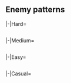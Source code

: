 {{Notice|The following enemy patterns and ship drops are autogenerated.<br>If in doubt, use tooltips to check sample sizes.}}
==Enemy patterns==
{{Section}}
<tabber>
|-|Hard=
{{Event/Map|
{{Event/MapNode|1|Hard|x=69|y=208}}
{{Event/MapNode|2|Hard|x=229|y=179}}
{{Event/MapNode|AB|Hard|x=189|y=181}}
{{Event/MapNode|A|Hard|x=134|y=172}}
{{Event/MapNode|B|Hard|x=134|y=250}}
{{Event/MapNode|C|Hard|x=201|y=288}}
{{Event/MapNode|D|Hard|x=203|y=136}}
{{Event/MapNode|E|Hard|x=273|y=98}}
{{Event/MapNode|F|Hard|x=290|y=250}}
{{Event/MapNode|G|Hard|x=336|y=98}}
{{Event/MapNode|H|Hard|x=349|y=194}}
{{Event/MapNode|I|Hard|x=376|y=253}}
{{Event/MapNode|J|Hard|x=401|y=169}}
{{Event/MapNode|K|Hard|x=401|y=302}}
{{Event/MapNode|L|Hard|x=486|y=261}}
{{Event/MapNode|M|Hard|x=565|y=298}}
{{Event/MapNode|N|Hard|x=587|y=225}}
{{Event/MapNode|O|Hard|x=464|y=114}}
{{Event/MapNode|P|Hard|x=474|y=180}}
{{Event/MapNode|Q|Hard|x=506|y=76}}
{{Event/MapNode|R|Hard|x=534|y=152}}
{{Event/MapNode|S|Hard|x=287|y=188}}
}}
<div class="scrollable" style="width:800px;max-height:400px;overflow:auto;">
{{Map/Nodes|diff=Hard|name=
|AB
|Raid
|{{TooltipSimple|Diamond|31% (6832/21955)}}
|Northern Little Sister/III
|Artillery Imp/III
|Artillery Imp/III
|Airfield Princess/VI
|Airfield Princess/VI
|Supply Depot Princess/III
|-
|AB
|Raid
|{{TooltipSimple|Diamond|30% (6538/21955)}}
|Northern Little Sister/III
|Artillery Imp/III
|Artillery Imp/III
|Airfield Princess/VII
|Airfield Princess/VI
|Supply Depot Princess/III
|-
|AB
|Raid
|{{TooltipSimple|Diamond|39% (8585/21955)}}
|Northern Little Sister/Damaged III
|Artillery Imp/III
|Artillery Imp/III
|Airfield Princess/VII
|Airfield Princess/VII
|Supply Depot Princess/Damaged III
}}
{{Map/Nodes|diff=Hard|name=深海北方潜水艦隊 前方展開A群
|A
|Normal
|{{TooltipSimple|Echelon|10% (1385/14045)}}
|Submarine Yo-Class/Elite
|Submarine Yo-Class
|Submarine Yo-Class
|-
|A
|Normal
|{{TooltipSimple|Echelon|25% (3526/14045)}}<br>{{TooltipSimple|Line Abreast|10% (1394/14045)}}
|Submarine Yo-Class/Elite
|Submarine Yo-Class/Elite
|Submarine Yo-Class/Elite
|-
|A
|Normal
|{{TooltipSimple|Echelon|30% (4231/14045)}}<br>{{TooltipSimple|Line Abreast|25% (3509/14045)}}
|Submarine Yo-Class/Flagship
|Submarine Yo-Class/Elite
|Submarine Yo-Class/Elite
}}
{{Map/Nodes|diff=Hard|name=深海北方艦隊 警戒部隊I群
|B
|Normal
|{{TooltipSimple|Line Ahead|40% (21001/52659)}}
|Heavy Cruiser Ri-Class/Flagship
|Light Carrier Nu-Class/Kai Flagship IV
|Light Cruiser Ho-Class/Flagship
|Destroyer I-Class/Late Model
|Destroyer I-Class/Late Model
|Destroyer I-Class/Late Model
|-
|B
|Normal
|{{TooltipSimple|Diamond|30% (15933/52659)}}
|Light Carrier Nu-Class/Kai Flagship IV
|Heavy Cruiser Ri-Class/Flagship
|Light Cruiser Ho-Class/Flagship
|Destroyer I-Class/Late Model
|Destroyer I-Class/Late Model
|Destroyer I-Class/Late Model
|-
|B
|Normal
|{{TooltipSimple|Vanguard|30% (15725/52659)}}
|Heavy Cruiser Ri-Class/Flagship
|Light Carrier Nu-Class/Kai Flagship IV
|Light Carrier Nu-Class/Kai Flagship IV
|Destroyer I-Class/Late Model
|Destroyer I-Class/Late Model
|Destroyer I-Class/Late Model
}}
{{Map/Nodes|diff=Hard|name=深海北方潜水艦隊 前方展開B群
|C
|Normal
|{{TooltipSimple|Echelon|25% (4483/18172)}}<br>{{TooltipSimple|Line Abreast|25% (4502/18172)}}
|Submarine Yo-Class/Flagship
|Submarine Ka-Class/Elite
|Submarine Ka-Class/Elite
|-
|C
|Normal
|{{TooltipSimple|Echelon|25% (4607/18172)}}<br>{{TooltipSimple|Line Abreast|25% (4580/18172)}}
|Submarine Yo-Class/Flagship
|Submarine Yo-Class/Elite
|Submarine Ka-Class/Elite
|Submarine Ka-Class/Elite
}}
{{Map/Nodes|diff=Hard|name=深海北方艦隊 警戒部隊II群
|D
|Normal
|{{TooltipSimple|Vanguard|29% (3792/12856)}}
|Heavy Cruiser Ri-Class/Flagship
|Light Cruiser Ho-Class/Flagship
|Light Carrier Nu-Class/Kai Flagship IV
|Destroyer I-Class/Late Model
|Destroyer I-Class/Late Model
|Destroyer I-Class/Late Model
|-
|D
|Normal
|{{TooltipSimple|Line Ahead|41% (5242/12856)}}
|Heavy Cruiser Ri-Class/Flagship
|Light Carrier Nu-Class/Kai Flagship IV
|Light Cruiser Ho-Class/Flagship
|Destroyer I-Class/Late Model
|Destroyer I-Class/Late Model
|Destroyer I-Class/Late Model
|-
|D
|Normal
|{{TooltipSimple|Diamond|30% (3822/12856)}}
|Light Carrier Nu-Class/Kai Flagship IV
|Heavy Cruiser Ri-Class/Flagship
|Light Cruiser Ho-Class/Flagship
|Destroyer I-Class/Late Model
|Destroyer I-Class/Late Model
|Destroyer I-Class/Late Model
}}
{{Map/Nodes|diff=Hard|name=深海北方基地 航空隊
|E
|Defense
|{{TooltipSimple|Diamond|30% (2961/9791)}}
|Northern Little Sister/III
|Artillery Imp/III
|Artillery Imp/III
|Airfield Princess/VI
|Airfield Princess/VI
|Supply Depot Princess/III
|-
|E
|Defense
|{{TooltipSimple|Diamond|50% (4853/9791)}}
|Northern Little Sister/III
|Artillery Imp/III
|Artillery Imp/III
|Airfield Princess/VII
|Airfield Princess/VI
|Supply Depot Princess/III
|-
|E
|Defense
|{{TooltipSimple|Diamond|20% (1977/9791)}}
|Northern Little Sister/Damaged III
|Artillery Imp/III
|Artillery Imp/III
|Airfield Princess/VII
|Airfield Princess/VII
|Supply Depot Princess/Damaged III
}}
{{Map/Nodes|diff=Hard|name=深海北方基地 航空隊
|G
|Defense
|{{TooltipSimple|Diamond|30% (965/3217)}}
|Northern Little Sister/III
|Artillery Imp/III
|Artillery Imp/III
|Airfield Princess/VI
|Airfield Princess/VI
|Supply Depot Princess/III
|-
|G
|Defense
|{{TooltipSimple|Diamond|49% (1579/3217)}}
|Northern Little Sister/III
|Artillery Imp/III
|Artillery Imp/III
|Airfield Princess/VII
|Airfield Princess/VI
|Supply Depot Princess/III
|-
|G
|Defense
|{{TooltipSimple|Diamond|21% (673/3217)}}
|Northern Little Sister/Damaged III
|Artillery Imp/III
|Artillery Imp/III
|Airfield Princess/VII
|Airfield Princess/VII
|Supply Depot Princess/Damaged III
}}
{{Map/Nodes|diff=Hard|name=深海北方基地 航空隊
|I
|Defense
|{{TooltipSimple|Diamond|24% (15010/62677)}}
|Northern Little Sister/III
|Artillery Imp/III
|Artillery Imp/III
|Airfield Princess/VI
|Airfield Princess/VI
|Supply Depot Princess/III
|-
|I
|Defense
|{{TooltipSimple|Diamond|40% (24922/62677)}}
|Northern Little Sister/III
|Artillery Imp/III
|Artillery Imp/III
|Airfield Princess/VII
|Airfield Princess/VI
|Supply Depot Princess/III
|-
|I
|Defense
|{{TooltipSimple|Diamond|36% (22745/62677)}}
|Northern Little Sister/Damaged III
|Artillery Imp/III
|Artillery Imp/III
|Airfield Princess/VII
|Airfield Princess/VII
|Supply Depot Princess/Damaged III
}}
{{Map/Nodes|diff=Hard|name=深海北方艦隊 機動部隊
|J
|Normal
|{{TooltipSimple|Diamond|31% (23861/77726)}}
|Standard Carrier Wo-Class/Kai Flagship IV
|Light Carrier Nu-Class/Kai Flagship III
|Heavy Cruiser Ri-Class/Flagship
|Light Cruiser Tsu-Class/Elite
|Destroyer Ro-Class/Late Model
|Destroyer Ro-Class/Late Model
|-
|J
|Normal
|{{TooltipSimple|Diamond|35% (27107/77726)}}
|Standard Carrier Wo-Class/Kai Flagship IV
|Light Carrier Nu-Class/Kai Flagship III
|Light Carrier Nu-Class/Kai Flagship III
|Light Cruiser Tsu-Class/Elite
|Destroyer Ro-Class/Late Model
|Destroyer Ro-Class/Late Model
|-
|J
|Normal
|{{TooltipSimple|Diamond|34% (26758/77726)}}
|Standard Carrier Wo-Class/Kai Flagship IV
|Standard Carrier Wo-Class/Kai Flagship IV
|Light Carrier Nu-Class/Kai Flagship III
|Light Cruiser Tsu-Class/Elite
|Destroyer Ro-Class/Late Model
|Destroyer Ro-Class/Late Model
}}
{{Map/Nodes|diff=Hard|name=深海北方艦隊 巡洋艦戦隊
|K
|Normal
|{{TooltipSimple|Line Ahead|20% (4644/23550)}}<br>{{TooltipSimple|Vanguard|15% (3577/23550)}}
|Heavy Cruiser Ri-Class/Flagship
|Heavy Cruiser Ri-Class/Flagship
|Light Cruiser He-Class/Flagship
|Destroyer I-Class/Late Model
|Destroyer I-Class
|Destroyer I-Class
|-
|K
|Normal
|{{TooltipSimple|Line Ahead|45% (10621/23550)}}<br>{{TooltipSimple|Vanguard|20% (4708/23550)}}
|Heavy Cruiser Ri-Class/Flagship
|Heavy Cruiser Ri-Class/Flagship
|Light Cruiser He-Class/Flagship
|Destroyer I-Class/Late Model Elite
|Destroyer I-Class/Late Model
|Destroyer I-Class/Late Model
}}
{{Map/Nodes|diff=Hard|name=深海北方艦隊 高速戦艦戦隊
|L
|Normal
|{{TooltipSimple|Line Ahead|23% (16114/69435)}}<br>{{TooltipSimple|Double Line|15% (10675/69435)}}
|Battleship Ta-Class/Flagship
|Battleship Ta-Class/Flagship
|Light Carrier Nu-Class/Kai Elite III
|Light Cruiser Tsu-Class/Elite
|Destroyer Ro-Class/Late Model
|Destroyer Ro-Class/Late Model
|-
|L
|Normal
|{{TooltipSimple|Line Ahead|46% (32099/69435)}}<br>{{TooltipSimple|Double Line|15% (10547/69435)}}
|Battleship Ta-Class/Flagship
|Battleship Ta-Class/Flagship
|Light Carrier Nu-Class/Kai Flagship IV
|Light Cruiser Tsu-Class/Elite
|Destroyer Ro-Class/Late Model
|Destroyer Ro-Class/Late Model
}}
{{Map/Nodes|diff=Hard|name=深海北方艦隊 遊撃部隊主力
|N
|Boss
|{{TooltipSimple|Cruising<br>Formation 4|60% (18699/31322)}}
|Heavy Cruiser Princess/VII
|Battleship Ta-Class/Flagship
|Light Carrier Nu-Class/Kai Flagship II
|Light Cruiser Tsu-Class/Elite
|Destroyer Ro-Class/Late Model
|Destroyer Ro-Class/Late Model
|Light Cruiser Ho-Class/Flagship
|Destroyer Ro-Class/Late Model
|Destroyer Ro-Class/Late Model
|Destroyer Ro-Class/Late Model
|Destroyer I-Class/Late Model
|Destroyer I-Class/Late Model
|-
|N
|Boss/Final
|{{TooltipSimple|Cruising<br>Formation 4|40% (12623/31322)}}
|Heavy Cruiser Princess/VIII
|Battleship Ta-Class/Flagship
|Light Carrier Nu-Class/Kai Flagship II
|Heavy Cruiser Ne-Class/Elite
|Heavy Cruiser Ne-Class/Elite
|Light Cruiser Tsu-Class/Elite
|Light Cruiser Ho-Class/Flagship
|Light Cruiser Tsu-Class/Elite
|Destroyer Na-Class/Late Model Elite
|Destroyer Na-Class/Late Model Elite
|Destroyer Ro-Class/Late Model
|Destroyer Ro-Class/Late Model
}}
{{Map/Nodes|diff=Hard|name=深海北方艦隊 拠点防衛部隊
|O
|Normal
|{{TooltipSimple|Line Ahead|70% (17459/24793)}}<br>{{TooltipSimple|Double Line|30% (7334/24793)}}
|Battleship Ru-Class/Flagship
|Battleship Ru-Class/Flagship
|Light Carrier Nu-Class/Kai Flagship IV
|Light Cruiser He-Class/Flagship
|Destroyer Ro-Class/Late Model
|Destroyer Ro-Class/Late Model
}}
{{Map/Nodes|diff=Hard|name=深海北方基地 航空隊
|P
|Defense
|{{TooltipSimple|Diamond|19% (13613/69924)}}
|Northern Little Sister/III
|Artillery Imp/III
|Artillery Imp/III
|Airfield Princess/VI
|Airfield Princess/VI
|Supply Depot Princess/III
|-
|P
|Defense
|{{TooltipSimple|Diamond|32% (22586/69924)}}
|Northern Little Sister/III
|Artillery Imp/III
|Artillery Imp/III
|Airfield Princess/VII
|Airfield Princess/VI
|Supply Depot Princess/III
|-
|P
|Defense
|{{TooltipSimple|Diamond|48% (33725/69924)}}
|Northern Little Sister/Damaged III
|Artillery Imp/III
|Artillery Imp/III
|Airfield Princess/VII
|Airfield Princess/VII
|Supply Depot Princess/Damaged III
}}
{{Map/Nodes|diff=Hard|name=深海北方艦隊 拠点基地
|R
|Boss
|{{TooltipSimple|Cruising<br>Formation 4|65% (30540/46967)}}
|Northern Little Sister/III
|Artillery Imp/II
|Airfield Princess/VII
|Supply Depot Princess/III
|Supply Depot Princess/III
|Transport Ship Wa-Class/Elite
|Light Cruiser Ho-Class/Flagship
|Destroyer Na-Class/Late Model Elite
|Destroyer Na-Class/Late Model Elite
|PT Imp Pack/IV
|PT Imp Pack/IV
|Transport Ship Wa-Class/Elite
|-
|R
|Boss/Final
|{{TooltipSimple|Cruising<br>Formation 4|35% (16427/46967)}}
|Northern Little Sister/Damaged III
|Artillery Imp/III
|Artillery Imp/III
|Airfield Princess/VII
|Supply Depot Princess/Damaged III
|Transport Ship Wa-Class/Flagship
|Light Cruiser Ho-Class/Flagship
|Light Cruiser Tsu-Class/Elite
|Destroyer Na-Class/Late Model Elite
|Destroyer Na-Class/Late Model Elite
|PT Imp Pack/IV
|PT Imp Pack/IV
}}
{{Map/Nodes|diff=Hard|name=深海北方潜水艦隊 緊急展開部隊
|S
|Normal
|{{TooltipSimple|Echelon|25% (31047/123413)}}
|Submarine Yo-Class/Elite
|Submarine Yo-Class/Elite
|Submarine Yo-Class/Elite
|-
|S
|Normal
|{{TooltipSimple|Echelon|25% (30930/123413)}}
|Submarine Yo-Class/Flagship
|Submarine Yo-Class/Elite
|Submarine Yo-Class/Elite
|-
|S
|Normal
|{{TooltipSimple|Echelon|25% (30743/123413)}}
|Submarine Yo-Class/Flagship
|Submarine Yo-Class/Elite
|Submarine Yo-Class/Elite
|Submarine Yo-Class/Elite
|-
|S
|Normal
|{{TooltipSimple|Echelon|25% (30693/123413)}}
|Submarine Yo-Class/Flagship
|Submarine Yo-Class/Flagship
|Submarine Yo-Class/Elite
|Submarine Yo-Class/Elite
}}
</div> <!-- overflow -->
|-|Medium=
{{Event/Map|
{{Event/MapNode|1|Medium|x=69|y=208}}
{{Event/MapNode|2|Medium|x=229|y=179}}
{{Event/MapNode|AB|Medium|x=189|y=181}}
{{Event/MapNode|A|Medium|x=134|y=172}}
{{Event/MapNode|B|Medium|x=134|y=250}}
{{Event/MapNode|C|Medium|x=201|y=288}}
{{Event/MapNode|D|Medium|x=203|y=136}}
{{Event/MapNode|E|Medium|x=273|y=98}}
{{Event/MapNode|F|Medium|x=290|y=250}}
{{Event/MapNode|G|Medium|x=336|y=98}}
{{Event/MapNode|H|Medium|x=349|y=194}}
{{Event/MapNode|I|Medium|x=376|y=253}}
{{Event/MapNode|J|Medium|x=401|y=169}}
{{Event/MapNode|K|Medium|x=401|y=302}}
{{Event/MapNode|L|Medium|x=486|y=261}}
{{Event/MapNode|M|Medium|x=565|y=298}}
{{Event/MapNode|N|Medium|x=587|y=225}}
{{Event/MapNode|O|Medium|x=464|y=114}}
{{Event/MapNode|P|Medium|x=474|y=180}}
{{Event/MapNode|Q|Medium|x=506|y=76}}
{{Event/MapNode|R|Medium|x=534|y=152}}
{{Event/MapNode|S|Medium|x=287|y=188}}
}}
<div class="scrollable" style="width:800px;max-height:400px;overflow:auto;">
{{Map/Nodes|diff=Medium|name=
|AB
|Raid
|{{TooltipSimple|Diamond|29% (898/3049)}}
|Northern Little Sister/II
|Artillery Imp
|Artillery Imp
|Airfield Princess/V
|Airfield Princess/V
|Supply Depot Princess/III
|-
|AB
|Raid
|{{TooltipSimple|Diamond|32% (964/3049)}}
|Northern Little Sister/II
|Artillery Imp
|Artillery Imp
|Airfield Princess/VI
|Airfield Princess/V
|Supply Depot Princess/III
|-
|AB
|Raid
|{{TooltipSimple|Diamond|39% (1187/3049)}}
|Northern Little Sister/Damaged II
|Artillery Imp
|Artillery Imp
|Airfield Princess/VI
|Airfield Princess/VI
|Supply Depot Princess/Damaged III
}}
{{Map/Nodes|diff=Medium|name=深海北方潜水艦隊 前方展開A群
|A
|Normal
|{{TooltipSimple|Echelon|16% (172/1106)}}
|Submarine Yo-Class/Elite
|Submarine Ka-Class
|Submarine Ka-Class
|-
|A
|Normal
|{{TooltipSimple|Echelon|24% (269/1106)}}<br>{{TooltipSimple|Line Abreast|14% (156/1106)}}
|Submarine Yo-Class/Elite
|Submarine Yo-Class
|Submarine Yo-Class
|-
|A
|Normal
|{{TooltipSimple|Echelon|10% (113/1106)}}<br>{{TooltipSimple|Line Abreast|26% (286/1106)}}
|Submarine Yo-Class/Elite
|Submarine Yo-Class/Elite
|Submarine Yo-Class/Elite
|-
|A
|Normal
|{{TooltipSimple|Line Abreast|10% (110/1106)}}
|Submarine Yo-Class/Flagship
|Submarine Yo-Class/Elite
|Submarine Yo-Class/Elite
}}
{{Map/Nodes|diff=Medium|name=深海北方艦隊 警戒部隊I群
|B
|Normal
|{{TooltipSimple|Line Ahead|39% (1354/3437)}}<br>{{TooltipSimple|Vanguard|30% (1027/3437)}}
|Heavy Cruiser Ri-Class/Flagship
|Light Carrier Nu-Class/Kai Elite III
|Light Cruiser Ho-Class/Flagship
|Destroyer I-Class/Late Model
|Destroyer I-Class
|Destroyer I-Class
|-
|B
|Normal
|{{TooltipSimple|Diamond|31% (1056/3437)}}
|Light Carrier Nu-Class/Kai Elite III
|Light Carrier Nu-Class/Kai Elite III
|Light Cruiser Ho-Class/Flagship
|Destroyer I-Class/Late Model
|Destroyer I-Class
|Destroyer I-Class
}}
{{Map/Nodes|diff=Medium|name=深海北方潜水艦隊 前方展開B群
|C
|Normal
|{{TooltipSimple|Echelon|15% (146/969)}}<br>{{TooltipSimple|Line Abreast|16% (151/969)}}
|Submarine Yo-Class/Flagship
|Submarine Ka-Class/Elite
|Submarine Ka-Class/Elite
|-
|C
|Normal
|{{TooltipSimple|Echelon|19% (186/969)}}<br>{{TooltipSimple|Line Abreast|21% (201/969)}}
|Submarine Yo-Class/Elite
|Submarine Yo-Class
|Submarine Ka-Class
|Submarine Ka-Class
|-
|C
|Normal
|{{TooltipSimple|Echelon|16% (153/969)}}<br>{{TooltipSimple|Line Abreast|14% (132/969)}}
|Submarine Yo-Class/Elite
|Submarine Yo-Class/Elite
|Submarine Ka-Class
|Submarine Ka-Class
}}
{{Map/Nodes|diff=Medium|name=深海北方艦隊 警戒部隊II群
|D
|Normal
|{{TooltipSimple|Line Ahead|41% (416/1016)}}<br>{{TooltipSimple|Diamond|30% (305/1016)}}<br>{{TooltipSimple|Vanguard|29% (295/1016)}}
|Heavy Cruiser Ri-Class/Flagship
|Light Carrier Nu-Class/Kai Elite III
|Light Cruiser Ho-Class/Flagship
|Destroyer I-Class/Late Model
|Destroyer I-Class
|Destroyer I-Class
}}
{{Map/Nodes|diff=Medium|name=深海北方基地 航空隊
|E
|Defense
|{{TooltipSimple|Diamond|28% (235/826)}}
|Northern Little Sister/II
|Artillery Imp
|Artillery Imp
|Airfield Princess/V
|Airfield Princess/V
|Supply Depot Princess/III
|-
|E
|Defense
|{{TooltipSimple|Diamond|51% (418/826)}}
|Northern Little Sister/II
|Artillery Imp
|Artillery Imp
|Airfield Princess/VI
|Airfield Princess/V
|Supply Depot Princess/III
|-
|E
|Defense
|{{TooltipSimple|Diamond|21% (173/826)}}
|Northern Little Sister/Damaged II
|Artillery Imp
|Artillery Imp
|Airfield Princess/VI
|Airfield Princess/VI
|Supply Depot Princess/Damaged III
}}
{{Map/Nodes|diff=Medium|name=深海北方基地 航空隊
|G
|Defense
|{{TooltipSimple|Diamond|30% (97/321)}}
|Northern Little Sister/II
|Artillery Imp
|Artillery Imp
|Airfield Princess/V
|Airfield Princess/V
|Supply Depot Princess/III
|-
|G
|Defense
|{{TooltipSimple|Diamond|46% (148/321)}}
|Northern Little Sister/II
|Artillery Imp
|Artillery Imp
|Airfield Princess/VI
|Airfield Princess/V
|Supply Depot Princess/III
|-
|G
|Defense
|{{TooltipSimple|Diamond|24% (76/321)}}
|Northern Little Sister/Damaged II
|Artillery Imp
|Artillery Imp
|Airfield Princess/VI
|Airfield Princess/VI
|Supply Depot Princess/Damaged III
}}
{{Map/Nodes|diff=Medium|name=深海北方基地 航空隊
|I
|Defense
|{{TooltipSimple|Diamond|29% (790/2752)}}
|Northern Little Sister/II
|Artillery Imp
|Artillery Imp
|Airfield Princess/V
|Airfield Princess/V
|Supply Depot Princess/III
|-
|I
|Defense
|{{TooltipSimple|Diamond|48% (1316/2752)}}
|Northern Little Sister/II
|Artillery Imp
|Artillery Imp
|Airfield Princess/VI
|Airfield Princess/V
|Supply Depot Princess/III
|-
|I
|Defense
|{{TooltipSimple|Diamond|23% (646/2752)}}
|Northern Little Sister/Damaged II
|Artillery Imp
|Artillery Imp
|Airfield Princess/VI
|Airfield Princess/VI
|Supply Depot Princess/Damaged III
}}
{{Map/Nodes|diff=Medium|name=深海北方艦隊 機動部隊
|J
|Normal
|{{TooltipSimple|Diamond|30% (2453/8246)}}
|Standard Carrier Wo-Class/Flagship IV
|Light Carrier Nu-Class/Flagship II
|Heavy Cruiser Ri-Class/Elite
|Light Cruiser Tsu-Class
|Destroyer I-Class/Late Model
|Destroyer I-Class/Late Model
|-
|J
|Normal
|{{TooltipSimple|Diamond|20% (1668/8246)}}
|Standard Carrier Wo-Class/Flagship IV
|Light Carrier Nu-Class/Elite II
|Light Carrier Nu-Class/Elite II
|Light Cruiser Tsu-Class
|Destroyer I-Class
|Destroyer I-Class
|-
|J
|Normal
|{{TooltipSimple|Diamond|25% (2071/8246)}}
|Standard Carrier Wo-Class/Flagship IV
|Light Carrier Nu-Class/Flagship II
|Light Carrier Nu-Class/Flagship II
|Light Cruiser Tsu-Class
|Destroyer I-Class/Late Model
|Destroyer I-Class/Late Model
|-
|J
|Normal
|{{TooltipSimple|Diamond|25% (2054/8246)}}
|Standard Carrier Wo-Class/Flagship IV
|Standard Carrier Wo-Class/Flagship IV
|Light Carrier Nu-Class/Flagship II
|Light Cruiser Tsu-Class
|Destroyer I-Class/Late Model
|Destroyer I-Class/Late Model
}}
{{Map/Nodes|diff=Medium|name=深海北方艦隊 巡洋艦戦隊
|K
|Normal
|{{TooltipSimple|Line Ahead|25% (283/1118)}}<br>{{TooltipSimple|Vanguard|14% (156/1118)}}
|Heavy Cruiser Ri-Class/Flagship
|Heavy Cruiser Ri-Class/Elite
|Light Cruiser Ho-Class/Elite
|Destroyer I-Class/Late Model
|Destroyer I-Class
|Destroyer I-Class
|-
|K
|Normal
|{{TooltipSimple|Line Ahead|36% (398/1118)}}<br>{{TooltipSimple|Vanguard|25% (281/1118)}}
|Heavy Cruiser Ri-Class/Flagship
|Heavy Cruiser Ri-Class/Flagship
|Light Cruiser He-Class/Flagship
|Destroyer I-Class/Late Model
|Destroyer I-Class
|Destroyer I-Class
}}
{{Map/Nodes|diff=Medium|name=深海北方艦隊 高速戦艦戦隊
|L
|Normal
|{{TooltipSimple|Line Ahead|22% (692/3175)}}<br>{{TooltipSimple|Double Line|15% (482/3175)}}
|Battleship Ta-Class/Elite
|Battleship Ta-Class/Elite
|Light Carrier Nu-Class/Kai Elite III
|Light Cruiser Tsu-Class
|Destroyer I-Class/Late Model
|Destroyer I-Class/Late Model
|-
|L
|Normal
|{{TooltipSimple|Line Ahead|50% (1575/3175)}}<br>{{TooltipSimple|Double Line|13% (426/3175)}}
|Battleship Ta-Class/Flagship
|Battleship Ta-Class/Flagship
|Light Carrier Nu-Class/Kai Elite III
|Light Cruiser Tsu-Class
|Destroyer I-Class/Late Model
|Destroyer I-Class/Late Model
}}
{{Map/Nodes|diff=Medium|name=深海北方艦隊 遊撃部隊主力
|N
|Boss
|{{TooltipSimple|Cruising<br>Formation 4|69% (1440/2082)}}
|Heavy Cruiser Princess/III
|Battleship Ta-Class/Elite
|Light Carrier Nu-Class/Kai Elite II
|Light Cruiser Tsu-Class
|Destroyer Ro-Class/Late Model
|Destroyer Ro-Class/Late Model
|Light Cruiser Ho-Class/Flagship
|Destroyer Ro-Class/Late Model
|Destroyer Ro-Class/Late Model
|Destroyer I-Class
|Destroyer I-Class
|Destroyer I-Class
|-
|N
|Boss/Final
|{{TooltipSimple|Cruising<br>Formation 4|31% (642/2082)}}
|Heavy Cruiser Princess/VI
|Battleship Ta-Class/Elite
|Light Carrier Nu-Class/Kai Elite II
|Light Cruiser Tsu-Class/Elite
|Heavy Cruiser Ne-Class
|Heavy Cruiser Ne-Class
|Light Cruiser Ho-Class/Flagship
|Destroyer Na-Class/Late Model Elite
|Destroyer Ro-Class/Late Model
|Destroyer Ro-Class/Late Model
|Destroyer I-Class
|Destroyer I-Class
}}
{{Map/Nodes|diff=Medium|name=深海北方艦隊 拠点防衛部隊
|O
|Normal
|{{TooltipSimple|Line Ahead|30% (1152/3887)}}<br>{{TooltipSimple|Double Line|14% (555/3887)}}
|Battleship Ru-Class/Elite
|Battleship Ru-Class/Elite
|Light Carrier Nu-Class/Kai Elite III
|Light Cruiser He-Class/Flagship
|Destroyer Ro-Class/Late Model
|Destroyer Ro-Class/Late Model
|-
|O
|Normal
|{{TooltipSimple|Line Ahead|35% (1376/3887)}}<br>{{TooltipSimple|Double Line|21% (804/3887)}}
|Battleship Ru-Class/Flagship
|Battleship Ru-Class/Flagship
|Light Carrier Nu-Class/Kai Elite III
|Light Cruiser He-Class/Flagship
|Destroyer Ro-Class/Late Model
|Destroyer Ro-Class/Late Model
}}
{{Map/Nodes|diff=Medium|name=深海北方基地 航空隊
|P
|Defense
|{{TooltipSimple|Diamond|21% (1410/6815)}}
|Northern Little Sister/II
|Artillery Imp
|Artillery Imp
|Airfield Princess/V
|Airfield Princess/V
|Supply Depot Princess/III
|-
|P
|Defense
|{{TooltipSimple|Diamond|33% (2279/6815)}}
|Northern Little Sister/II
|Artillery Imp
|Artillery Imp
|Airfield Princess/VI
|Airfield Princess/V
|Supply Depot Princess/III
|-
|P
|Defense
|{{TooltipSimple|Diamond|46% (3126/6815)}}
|Northern Little Sister/Damaged II
|Artillery Imp
|Artillery Imp
|Airfield Princess/VI
|Airfield Princess/VI
|Supply Depot Princess/Damaged III
}}
{{Map/Nodes|diff=Medium|name=深海北方艦隊 拠点基地
|R
|Boss
|{{TooltipSimple|Cruising<br>Formation 4|66% (3196/4838)}}
|Northern Little Sister/II
|Artillery Imp
|Airfield Princess/VI
|Supply Depot Princess/III
|Transport Ship Wa-Class/Elite
|Transport Ship Wa-Class/Elite
|Light Cruiser Ho-Class/Flagship
|Destroyer Na-Class/Late Model
|Destroyer Na-Class/Late Model
|PT Imp Pack/III
|PT Imp Pack/III
|Transport Ship Wa-Class
|-
|R
|Boss/Final
|{{TooltipSimple|Cruising<br>Formation 4|34% (1642/4838)}}
|Northern Little Sister/Damaged II
|Artillery Imp
|Artillery Imp
|Airfield Princess/VI
|Supply Depot Princess/Damaged II
|Transport Ship Wa-Class/Elite
|Light Cruiser Ho-Class/Flagship
|Light Cruiser Tsu-Class
|Destroyer Na-Class/Late Model Elite
|Destroyer Na-Class/Late Model Elite
|PT Imp Pack/III
|PT Imp Pack/III
}}
{{Map/Nodes|diff=Medium|name=深海北方潜水艦隊 緊急展開部隊
|S
|Normal
|{{TooltipSimple|Echelon|15% (1383/9043)}}<br>{{TooltipSimple|Line Abreast|15% (1359/9043)}}
|Submarine Yo-Class/Elite
|Submarine Yo-Class
|Submarine Yo-Class
|-
|S
|Normal
|{{TooltipSimple|Echelon|20% (1825/9043)}}<br>{{TooltipSimple|Line Abreast|19% (1762/9043)}}
|Submarine Yo-Class/Elite
|Submarine Yo-Class/Elite
|Submarine Yo-Class
|-
|S
|Normal
|{{TooltipSimple|Echelon|20% (1789/9043)}}
|Submarine Yo-Class/Elite
|Submarine Yo-Class/Elite
|Submarine Yo-Class/Elite
|-
|S
|Normal
|{{TooltipSimple|Echelon|10% (925/9043)}}
|Submarine Yo-Class/Flagship
|Submarine Yo-Class/Elite
|Submarine Yo-Class/Elite
}}
</div> <!-- overflow -->
|-|Easy=
{{Event/Map|
{{Event/MapNode|1|Easy|x=69|y=208}}
{{Event/MapNode|2|Easy|x=229|y=179}}
{{Event/MapNode|AB|Easy|x=189|y=181}}
{{Event/MapNode|A|Easy|x=134|y=172}}
{{Event/MapNode|B|Easy|x=134|y=250}}
{{Event/MapNode|C|Easy|x=201|y=288}}
{{Event/MapNode|D|Easy|x=203|y=136}}
{{Event/MapNode|E|Easy|x=273|y=98}}
{{Event/MapNode|F|Easy|x=290|y=250}}
{{Event/MapNode|G|Easy|x=336|y=98}}
{{Event/MapNode|H|Easy|x=349|y=194}}
{{Event/MapNode|I|Easy|x=376|y=253}}
{{Event/MapNode|J|Easy|x=401|y=169}}
{{Event/MapNode|K|Easy|x=401|y=302}}
{{Event/MapNode|L|Easy|x=486|y=261}}
{{Event/MapNode|M|Easy|x=565|y=298}}
{{Event/MapNode|N|Easy|x=587|y=225}}
{{Event/MapNode|O|Easy|x=464|y=114}}
{{Event/MapNode|P|Easy|x=474|y=180}}
{{Event/MapNode|Q|Easy|x=506|y=76}}
{{Event/MapNode|R|Easy|x=534|y=152}}
{{Event/MapNode|S|Easy|x=287|y=188}}
}}
<div class="scrollable" style="width:800px;max-height:400px;overflow:auto;">
{{Map/Nodes|diff=Easy|name=
|AB
|Raid
|{{TooltipSimple|Diamond|14% (1425/10112)}}
|Northern Little Sister/Damaged
|Artillery Imp
|Artillery Imp
|Airfield Princess/V
|Supply Depot Princess/III
|Transport Ship Wa-Class
|-
|AB
|Raid
|{{TooltipSimple|Diamond|32% (3256/10112)}}
|Northern Little Sister/Damaged
|Artillery Imp
|Artillery Imp
|Airfield Princess/VI
|Supply Depot Princess/Damaged III
|Transport Ship Wa-Class
|-
|AB
|Raid
|{{TooltipSimple|Diamond|54% (5431/10112)}}
|Northern Little Sister/Damaged
|Artillery Imp
|Artillery Imp
|Airfield Princess/V
|Airfield Princess/V
|Supply Depot Princess/Damaged III
}}
{{Map/Nodes|diff=Easy|name=深海北方潜水艦隊 前方展開A群
|A
|Normal
|{{TooltipSimple|Echelon|15% (1097/7222)}}
|Submarine Yo-Class
|Submarine Ka-Class
|Submarine Ka-Class
|-
|A
|Normal
|{{TooltipSimple|Echelon|24% (1754/7222)}}<br>{{TooltipSimple|Line Abreast|15% (1097/7222)}}
|Submarine Yo-Class/Elite
|Submarine Ka-Class
|Submarine Ka-Class
|-
|A
|Normal
|{{TooltipSimple|Echelon|10% (747/7222)}}<br>{{TooltipSimple|Line Abreast|25% (1805/7222)}}
|Submarine Yo-Class/Elite
|Submarine Yo-Class
|Submarine Yo-Class
|-
|A
|Normal
|{{TooltipSimple|Line Abreast|10% (722/7222)}}
|Submarine Yo-Class/Elite
|Submarine Yo-Class/Elite
|Submarine Yo-Class/Elite
}}
{{Map/Nodes|diff=Easy|name=深海北方艦隊 警戒部隊I群
|B
|Normal
|{{TooltipSimple|Line Ahead|36% (5419/15232)}}<br>{{TooltipSimple|Vanguard|50% (7602/15232)}}
|Light Cruiser Ho-Class/Flagship
|Destroyer I-Class/Late Model
|Destroyer I-Class/Late Model
|Destroyer I-Class
|Destroyer I-Class
|Destroyer I-Class
|-
|B
|Normal
|{{TooltipSimple|Vanguard|15% (2211/15232)}}
|Heavy Cruiser Ri-Class/Flagship
|Light Carrier Nu-Class/Kai Elite III
|Light Cruiser Ho-Class/Flagship
|Destroyer I-Class/Late Model
|Destroyer I-Class
|Destroyer I-Class
}}
{{Map/Nodes|diff=Easy|name=深海北方潜水艦隊 前方展開B群
|C
|Normal
|{{TooltipSimple|Echelon|21% (943/4596)}}
|Submarine Yo-Class
|Submarine Yo-Class
|Submarine Ka-Class
|-
|C
|Normal
|{{TooltipSimple|Echelon|31% (1402/4596)}}<br>{{TooltipSimple|Line Abreast|30% (1360/4596)}}
|Submarine Yo-Class/Elite
|Submarine Yo-Class
|Submarine Ka-Class
|Submarine Ka-Class
|-
|C
|Normal
|{{TooltipSimple|Echelon|10% (437/4596)}}<br>{{TooltipSimple|Line Abreast|10% (454/4596)}}
|Submarine Yo-Class/Elite
|Submarine Yo-Class/Elite
|Submarine Ka-Class
|Submarine Ka-Class
}}
{{Map/Nodes|diff=Easy|name=深海北方艦隊 警戒部隊II群
|D
|Normal
|{{TooltipSimple|Line Ahead|35% (2337/6598)}}<br>{{TooltipSimple|Vanguard|50% (3268/6598)}}
|Light Cruiser Ho-Class/Flagship
|Destroyer I-Class/Late Model
|Destroyer I-Class/Late Model
|Destroyer I-Class
|Destroyer I-Class
|Destroyer I-Class
|-
|D
|Normal
|{{TooltipSimple|Vanguard|15% (993/6598)}}
|Heavy Cruiser Ri-Class/Flagship
|Light Carrier Nu-Class/Kai Elite III
|Light Cruiser Ho-Class/Flagship
|Destroyer I-Class/Late Model
|Destroyer I-Class
|Destroyer I-Class
}}
{{Map/Nodes|diff=Easy|name=深海北方基地 航空隊
|E
|Defense
|{{TooltipSimple|Diamond|27% (1202/4406)}}
|Northern Little Sister/Damaged
|Artillery Imp
|Artillery Imp
|Airfield Princess/V
|Supply Depot Princess/III
|Transport Ship Wa-Class
|-
|E
|Defense
|{{TooltipSimple|Diamond|31% (1378/4406)}}
|Northern Little Sister/Damaged
|Artillery Imp
|Artillery Imp
|Airfield Princess/VI
|Supply Depot Princess/Damaged III
|Transport Ship Wa-Class
|-
|E
|Defense
|{{TooltipSimple|Diamond|41% (1826/4406)}}
|Northern Little Sister/Damaged
|Artillery Imp
|Artillery Imp
|Airfield Princess/V
|Airfield Princess/V
|Supply Depot Princess/Damaged III
}}
{{Map/Nodes|diff=Easy|name=深海北方基地 航空隊
|G
|Defense
|{{TooltipSimple|Diamond|28% (468/1660)}}
|Northern Little Sister/Damaged
|Artillery Imp
|Artillery Imp
|Airfield Princess/V
|Supply Depot Princess/III
|Transport Ship Wa-Class
|-
|G
|Defense
|{{TooltipSimple|Diamond|31% (515/1660)}}
|Northern Little Sister/Damaged
|Artillery Imp
|Artillery Imp
|Airfield Princess/VI
|Supply Depot Princess/Damaged III
|Transport Ship Wa-Class
|-
|G
|Defense
|{{TooltipSimple|Diamond|41% (677/1660)}}
|Northern Little Sister/Damaged
|Artillery Imp
|Artillery Imp
|Airfield Princess/V
|Airfield Princess/V
|Supply Depot Princess/Damaged III
}}
{{Map/Nodes|diff=Easy|name=深海北方基地 航空隊
|I
|Defense
|{{TooltipSimple|Diamond|29% (3639/12550)}}
|Northern Little Sister/Damaged
|Artillery Imp
|Artillery Imp
|Airfield Princess/V
|Supply Depot Princess/III
|Transport Ship Wa-Class
|-
|I
|Defense
|{{TooltipSimple|Diamond|33% (4125/12550)}}
|Northern Little Sister/Damaged
|Artillery Imp
|Artillery Imp
|Airfield Princess/VI
|Supply Depot Princess/Damaged III
|Transport Ship Wa-Class
|-
|I
|Defense
|{{TooltipSimple|Diamond|38% (4786/12550)}}
|Northern Little Sister/Damaged
|Artillery Imp
|Artillery Imp
|Airfield Princess/V
|Airfield Princess/V
|Supply Depot Princess/Damaged III
}}
{{Map/Nodes|diff=Easy|name=深海北方艦隊 機動部隊
|J
|Normal
|{{TooltipSimple|Diamond|10% (4950/50356)}}
|Standard Carrier Wo-Class/Flagship IV
|Light Carrier Nu-Class/Elite
|Heavy Cruiser Ri-Class/Elite
|Light Cruiser Tsu-Class
|Destroyer I-Class
|Destroyer I-Class
|-
|J
|Normal
|{{TooltipSimple|Diamond|20% (9996/50356)}}
|Standard Carrier Wo-Class/Flagship IV
|Light Carrier Nu-Class/Flagship II
|Heavy Cruiser Ri-Class/Elite
|Light Cruiser Tsu-Class
|Destroyer I-Class/Late Model
|Destroyer I-Class/Late Model
|-
|J
|Normal
|{{TooltipSimple|Diamond|35% (17729/50356)}}
|Standard Carrier Wo-Class/Flagship IV
|Light Carrier Nu-Class/Elite II
|Light Carrier Nu-Class/Elite
|Light Cruiser Tsu-Class
|Destroyer I-Class
|Destroyer I-Class
|-
|J
|Normal
|{{TooltipSimple|Diamond|35% (17681/50356)}}
|Standard Carrier Wo-Class/Flagship IV
|Light Carrier Nu-Class/Elite II
|Light Carrier Nu-Class/Elite II
|Light Cruiser Tsu-Class
|Destroyer I-Class
|Destroyer I-Class
}}
{{Map/Nodes|diff=Easy|name=深海北方艦隊 巡洋艦戦隊
|K
|Normal
|{{TooltipSimple|Line Ahead|25% (1491/5878)}}<br>{{TooltipSimple|Vanguard|20% (1191/5878)}}
|Heavy Cruiser Ri-Class/Elite
|Heavy Cruiser Ri-Class/Elite
|Light Cruiser Ho-Class/Elite
|Destroyer I-Class/Late Model
|Destroyer I-Class
|Destroyer I-Class
|-
|K
|Normal
|{{TooltipSimple|Line Ahead|30% (1747/5878)}}<br>{{TooltipSimple|Vanguard|25% (1449/5878)}}
|Heavy Cruiser Ri-Class/Flagship
|Heavy Cruiser Ri-Class/Elite
|Light Cruiser Ho-Class/Elite
|Destroyer I-Class/Late Model
|Destroyer I-Class
|Destroyer I-Class
}}
{{Map/Nodes|diff=Easy|name=深海北方艦隊 高速戦艦戦隊
|L
|Normal
|{{TooltipSimple|Double Line|25% (4163/16554)}}
|Battleship Ta-Class
|Battleship Ta-Class
|Light Carrier Nu-Class/Elite
|Light Cruiser Tsu-Class
|Destroyer I-Class/Late Model
|Destroyer I-Class/Late Model
|-
|L
|Normal
|{{TooltipSimple|Line Ahead|36% (5933/16554)}}<br>{{TooltipSimple|Double Line|24% (4038/16554)}}
|Battleship Ta-Class/Elite
|Battleship Ta-Class/Elite
|Light Carrier Nu-Class/Kai Elite III
|Light Cruiser Tsu-Class
|Destroyer I-Class/Late Model
|Destroyer I-Class/Late Model
|-
|L
|Normal
|{{TooltipSimple|Double Line|15% (2420/16554)}}
|Battleship Ta-Class/Flagship
|Battleship Ta-Class/Flagship
|Light Carrier Nu-Class/Kai Elite III
|Light Cruiser Tsu-Class
|Destroyer I-Class/Late Model
|Destroyer I-Class/Late Model
}}
{{Map/Nodes|diff=Easy|name=深海北方艦隊 遊撃部隊主力
|N
|Boss
|{{TooltipSimple|Cruising<br>Formation 4|75% (9403/12543)}}
|Heavy Cruiser Princess
|Battleship Ta-Class/Elite
|Light Carrier Nu-Class/Elite III
|Light Cruiser Tsu-Class
|Destroyer I-Class
|Destroyer I-Class
|Light Cruiser Ho-Class/Flagship
|Destroyer Ro-Class/Late Model
|Destroyer I-Class
|Destroyer I-Class
|Destroyer I-Class
|Destroyer I-Class
|-
|N
|Boss/Final
|{{TooltipSimple|Cruising<br>Formation 4|25% (3140/12543)}}
|Heavy Cruiser Princess/V
|Battleship Ta-Class/Elite
|Light Carrier Nu-Class/Kai Elite II
|Light Cruiser Tsu-Class
|Heavy Cruiser Ne-Class
|Destroyer I-Class
|Light Cruiser Ho-Class/Flagship
|Destroyer Ro-Class/Late Model
|Destroyer Ro-Class/Late Model
|Destroyer I-Class
|Destroyer I-Class
|Destroyer I-Class
}}
{{Map/Nodes|diff=Easy|name=深海北方艦隊 拠点防衛部隊
|O
|Normal
|{{TooltipSimple|Line Ahead|40% (10657/26523)}}<br>{{TooltipSimple|Double Line|20% (5362/26523)}}
|Battleship Ru-Class/Elite
|Battleship Ru-Class/Elite
|Light Carrier Nu-Class/Kai Elite III
|Destroyer Ro-Class/Late Model
|Destroyer I-Class
|Destroyer I-Class
|-
|O
|Normal
|{{TooltipSimple|Line Ahead|20% (5196/26523)}}<br>{{TooltipSimple|Double Line|20% (5308/26523)}}
|Battleship Ru-Class/Elite
|Battleship Ru-Class/Elite
|Light Carrier Nu-Class/Kai Elite III
|Light Cruiser He-Class/Flagship
|Destroyer Ro-Class/Late Model
|Destroyer Ro-Class/Late Model
}}
{{Map/Nodes|diff=Easy|name=深海北方基地 航空隊
|P
|Defense
|{{TooltipSimple|Diamond|20% (9109/44587)}}
|Northern Little Sister/Damaged
|Artillery Imp
|Artillery Imp
|Airfield Princess/V
|Supply Depot Princess/III
|Transport Ship Wa-Class
|-
|P
|Defense
|{{TooltipSimple|Diamond|24% (10531/44587)}}
|Northern Little Sister/Damaged
|Artillery Imp
|Artillery Imp
|Airfield Princess/VI
|Supply Depot Princess/Damaged III
|Transport Ship Wa-Class
|-
|P
|Defense
|{{TooltipSimple|Diamond|56% (24947/44587)}}
|Northern Little Sister/Damaged
|Artillery Imp
|Artillery Imp
|Airfield Princess/V
|Airfield Princess/V
|Supply Depot Princess/Damaged III
}}
{{Map/Nodes|diff=Easy|name=深海北方艦隊 拠点基地
|R
|Boss
|{{TooltipSimple|Cruising<br>Formation 4|67% (22875/33891)}}
|Northern Little Sister
|Artillery Imp
|Supply Depot Princess
|Transport Ship Wa-Class/Elite
|Transport Ship Wa-Class
|Transport Ship Wa-Class
|Destroyer Na-Class/Late Model
|PT Imp Pack/III
|PT Imp Pack/III
|Destroyer I-Class
|Transport Ship Wa-Class
|Transport Ship Wa-Class
|-
|R
|Boss/Final
|{{TooltipSimple|Cruising<br>Formation 4|33% (11016/33891)}}
|Northern Little Sister/Damaged
|Artillery Imp
|Airfield Princess/VI
|Supply Depot Princess/Damaged
|Transport Ship Wa-Class/Elite
|Transport Ship Wa-Class/Elite
|Light Cruiser Ho-Class/Flagship
|Destroyer Na-Class/Late Model
|PT Imp Pack/III
|PT Imp Pack/III
|Transport Ship Wa-Class
|Transport Ship Wa-Class
}}
{{Map/Nodes|diff=Easy|name=深海北方潜水艦隊 緊急展開部隊
|S
|Normal
|{{TooltipSimple|Line Abreast|20% (11542/57250)}}
|Submarine Yo-Class
|Submarine Yo-Class
|Submarine Yo-Class
|-
|S
|Normal
|{{TooltipSimple|Echelon|20% (11501/57250)}}<br>{{TooltipSimple|Line Abreast|20% (11339/57250)}}
|Submarine Yo-Class/Elite
|Submarine Yo-Class
|Submarine Yo-Class
|-
|S
|Normal
|{{TooltipSimple|Echelon|20% (11415/57250)}}<br>{{TooltipSimple|Line Abreast|20% (11453/57250)}}
|Submarine Yo-Class/Elite
|Submarine Yo-Class/Elite
|Submarine Yo-Class
}}
</div> <!-- overflow -->
|-|Casual=
{{Event/Map|
{{Event/MapNode|1|Casual|x=69|y=208}}
{{Event/MapNode|2|Casual|x=229|y=179}}
{{Event/MapNode|AB|Casual|x=189|y=181}}
{{Event/MapNode|A|Casual|x=134|y=172}}
{{Event/MapNode|B|Casual|x=134|y=250}}
{{Event/MapNode|C|Casual|x=201|y=288}}
{{Event/MapNode|D|Casual|x=203|y=136}}
{{Event/MapNode|E|Casual|x=273|y=98}}
{{Event/MapNode|F|Casual|x=290|y=250}}
{{Event/MapNode|G|Casual|x=336|y=98}}
{{Event/MapNode|H|Casual|x=349|y=194}}
{{Event/MapNode|I|Casual|x=376|y=253}}
{{Event/MapNode|J|Casual|x=401|y=169}}
{{Event/MapNode|K|Casual|x=401|y=302}}
{{Event/MapNode|L|Casual|x=486|y=261}}
{{Event/MapNode|M|Casual|x=565|y=298}}
{{Event/MapNode|N|Casual|x=587|y=225}}
{{Event/MapNode|O|Casual|x=464|y=114}}
{{Event/MapNode|P|Casual|x=474|y=180}}
{{Event/MapNode|Q|Casual|x=506|y=76}}
{{Event/MapNode|R|Casual|x=534|y=152}}
{{Event/MapNode|S|Casual|x=287|y=188}}
}}
<div class="scrollable" style="width:800px;max-height:400px;overflow:auto;">
{{Map/Nodes|diff=Casual|name=
|AB
|Raid
|{{TooltipSimple|Diamond|50% (801/1590)}}
|Northern Little Sister/Damaged
|Artillery Imp
|Artillery Imp
|Airfield Princess/V
|Supply Depot Princess/III
|Transport Ship Wa-Class
|-
|AB
|Raid
|{{TooltipSimple|Diamond|50% (789/1590)}}
|Northern Little Sister/Damaged
|Artillery Imp
|Artillery Imp
|Airfield Princess/VI
|Supply Depot Princess/Damaged III
|Transport Ship Wa-Class
}}
{{Map/Nodes|diff=Casual|name=深海北方潜水艦隊 前方展開A群
|A
|Normal
|{{TooltipSimple|Echelon|35% (289/826)}}
|Submarine Yo-Class
|Submarine Ka-Class
|Submarine Ka-Class
|-
|A
|Normal
|{{TooltipSimple|Echelon|13% (111/826)}}<br>{{TooltipSimple|Line Abreast|36% (299/826)}}
|Submarine Yo-Class/Elite
|Submarine Ka-Class
|Submarine Ka-Class
|-
|A
|Normal
|{{TooltipSimple|Line Abreast|15% (127/826)}}
|Submarine Yo-Class/Elite
|Submarine Yo-Class
|Submarine Yo-Class
}}
{{Map/Nodes|diff=Casual|name=深海北方艦隊 警戒部隊I群
|B
|Normal
|{{TooltipSimple|Vanguard|30% (491/1653)}}
|Destroyer I-Class/Late Model
|Destroyer I-Class/Late Model
|Destroyer I-Class
|Destroyer I-Class
|Destroyer I-Class
|Destroyer I-Class
|-
|B
|Normal
|{{TooltipSimple|Line Ahead|41% (671/1653)}}<br>{{TooltipSimple|Vanguard|30% (491/1653)}}
|Light Cruiser Ho-Class/Flagship
|Destroyer I-Class/Late Model
|Destroyer I-Class/Late Model
|Destroyer I-Class
|Destroyer I-Class
|Destroyer I-Class
}}
{{Map/Nodes|diff=Casual|name=深海北方潜水艦隊 前方展開B群
|C
|Normal
|{{TooltipSimple|Echelon|40% (179/447)}}
|Submarine Yo-Class
|Submarine Yo-Class
|Submarine Ka-Class
|-
|C
|Normal
|{{TooltipSimple|Echelon|30% (134/447)}}<br>{{TooltipSimple|Line Abreast|30% (134/447)}}
|Submarine Yo-Class/Elite
|Submarine Yo-Class
|Submarine Ka-Class
|Submarine Ka-Class
}}
{{Map/Nodes|diff=Casual|name=深海北方艦隊 警戒部隊II群
|D
|Normal
|{{TooltipSimple|Vanguard|31% (242/788)}}
|Destroyer I-Class/Late Model
|Destroyer I-Class/Late Model
|Destroyer I-Class
|Destroyer I-Class
|Destroyer I-Class
|Destroyer I-Class
|-
|D
|Normal
|{{TooltipSimple|Line Ahead|40% (318/788)}}<br>{{TooltipSimple|Vanguard|29% (228/788)}}
|Light Cruiser Ho-Class/Flagship
|Destroyer I-Class/Late Model
|Destroyer I-Class/Late Model
|Destroyer I-Class
|Destroyer I-Class
|Destroyer I-Class
}}
{{Map/Nodes|diff=Casual|name=深海北方基地 航空隊
|E
|Defense
|{{TooltipSimple|Diamond|59% (267/456)}}
|Northern Little Sister/Damaged
|Artillery Imp
|Artillery Imp
|Airfield Princess/V
|Supply Depot Princess/III
|Transport Ship Wa-Class
|-
|E
|Defense
|{{TooltipSimple|Diamond|41% (189/456)}}
|Northern Little Sister/Damaged
|Artillery Imp
|Artillery Imp
|Airfield Princess/VI
|Supply Depot Princess/Damaged III
|Transport Ship Wa-Class
}}
{{Map/Nodes|diff=Casual|name=深海北方基地 航空隊
|G
|Defense
|{{TooltipSimple|Diamond|58% (98/169)}}
|Northern Little Sister/Damaged
|Artillery Imp
|Artillery Imp
|Airfield Princess/V
|Supply Depot Princess/III
|Transport Ship Wa-Class
|-
|G
|Defense
|{{TooltipSimple|Diamond|42% (71/169)}}
|Northern Little Sister/Damaged
|Artillery Imp
|Artillery Imp
|Airfield Princess/VI
|Supply Depot Princess/Damaged III
|Transport Ship Wa-Class
}}
{{Map/Nodes|diff=Casual|name=深海北方基地 航空隊
|I
|Defense
|{{TooltipSimple|Diamond|66% (840/1280)}}
|Northern Little Sister/Damaged
|Artillery Imp
|Artillery Imp
|Airfield Princess/V
|Supply Depot Princess/III
|Transport Ship Wa-Class
|-
|I
|Defense
|{{TooltipSimple|Diamond|34% (440/1280)}}
|Northern Little Sister/Damaged
|Artillery Imp
|Artillery Imp
|Airfield Princess/VI
|Supply Depot Princess/Damaged III
|Transport Ship Wa-Class
}}
{{Map/Nodes|diff=Casual|name=深海北方艦隊 機動部隊
|J
|Normal
|{{TooltipSimple|Diamond|40% (2276/5650)}}
|Standard Carrier Wo-Class/Flagship IV
|Light Carrier Nu-Class/Elite
|Heavy Cruiser Ri-Class/Elite
|Light Cruiser Tsu-Class
|Destroyer I-Class
|Destroyer I-Class
|-
|J
|Normal
|{{TooltipSimple|Diamond|35% (1979/5650)}}
|Standard Carrier Wo-Class/Flagship IV
|Light Carrier Nu-Class/Elite II
|Light Carrier Nu-Class/Elite
|Light Cruiser Tsu-Class
|Destroyer I-Class
|Destroyer I-Class
|-
|J
|Normal
|{{TooltipSimple|Diamond|25% (1395/5650)}}
|Standard Carrier Wo-Class/Flagship IV
|Light Carrier Nu-Class/Elite II
|Light Carrier Nu-Class/Elite II
|Light Cruiser Tsu-Class
|Destroyer I-Class
|Destroyer I-Class
}}
{{Map/Nodes|diff=Casual|name=深海北方艦隊 巡洋艦戦隊
|K
|Normal
|{{TooltipSimple|Vanguard|41% (269/654)}}
|Heavy Cruiser Ri-Class/Elite
|Heavy Cruiser Ri-Class/Elite
|Light Cruiser Ho-Class/Elite
|Destroyer I-Class
|Destroyer I-Class
|Destroyer I-Class
|-
|K
|Normal
|{{TooltipSimple|Line Ahead|37% (242/654)}}<br>{{TooltipSimple|Vanguard|22% (143/654)}}
|Heavy Cruiser Ri-Class/Elite
|Heavy Cruiser Ri-Class/Elite
|Light Cruiser Ho-Class/Elite
|Destroyer I-Class/Late Model
|Destroyer I-Class
|Destroyer I-Class
}}
{{Map/Nodes|diff=Casual|name=深海北方艦隊 高速戦艦戦隊
|L
|Normal
|{{TooltipSimple|Double Line|51% (925/1804)}}
|Battleship Ta-Class
|Battleship Ta-Class
|Light Carrier Nu-Class/Elite
|Light Cruiser Tsu-Class
|Destroyer I-Class/Late Model
|Destroyer I-Class/Late Model
|-
|L
|Normal
|{{TooltipSimple|Line Ahead|29% (530/1804)}}<br>{{TooltipSimple|Double Line|19% (349/1804)}}
|Battleship Ta-Class/Elite
|Battleship Ta-Class/Elite
|Light Carrier Nu-Class/Kai Elite III
|Light Cruiser Tsu-Class
|Destroyer I-Class/Late Model
|Destroyer I-Class/Late Model
}}
{{Map/Nodes|diff=Casual|name=深海北方艦隊 遊撃部隊主力
|N
|Boss
|{{TooltipSimple|Cruising<br>Formation 4|77% (1114/1444)}}
|Heavy Cruiser Princess
|Battleship Ta-Class
|Light Carrier Nu-Class
|Light Cruiser Tsu-Class
|Destroyer I-Class
|Destroyer I-Class
|Destroyer Ro-Class/Late Model
|Destroyer I-Class
|Destroyer I-Class
|Destroyer I-Class
|Destroyer I-Class
|Destroyer I-Class
|-
|N
|Boss/Final
|{{TooltipSimple|Cruising<br>Formation 4|23% (330/1444)}}
|Heavy Cruiser Princess/V
|Battleship Ta-Class
|Light Carrier Nu-Class/Elite III
|Light Cruiser Tsu-Class
|Destroyer I-Class
|Destroyer I-Class
|Destroyer Ro-Class/Late Model
|Destroyer Ro-Class/Late Model
|Destroyer I-Class
|Destroyer I-Class
|Destroyer I-Class
|Destroyer I-Class
}}
{{Map/Nodes|diff=Casual|name=深海北方艦隊 拠点防衛部隊
|O
|Normal
|{{TooltipSimple|Double Line|56% (1864/3300)}}
|Battleship Ru-Class/Elite
|Battleship Ru-Class/Elite
|Light Carrier Nu-Class/Elite IV
|Destroyer Ro-Class/Late Model
|Destroyer I-Class
|Destroyer I-Class
|-
|O
|Normal
|{{TooltipSimple|Line Ahead|20% (646/3300)}}<br>{{TooltipSimple|Double Line|24% (790/3300)}}
|Battleship Ru-Class/Elite
|Battleship Ru-Class/Elite
|Light Carrier Nu-Class/Kai Elite III
|Destroyer Ro-Class/Late Model
|Destroyer I-Class
|Destroyer I-Class
}}
{{Map/Nodes|diff=Casual|name=深海北方基地 航空隊
|P
|Defense
|{{TooltipSimple|Diamond|45% (2226/4932)}}
|Northern Little Sister/Damaged
|Artillery Imp
|Artillery Imp
|Airfield Princess/V
|Supply Depot Princess/III
|Transport Ship Wa-Class
|-
|P
|Defense
|{{TooltipSimple|Diamond|55% (2706/4932)}}
|Northern Little Sister/Damaged
|Artillery Imp
|Artillery Imp
|Airfield Princess/VI
|Supply Depot Princess/Damaged III
|Transport Ship Wa-Class
}}
{{Map/Nodes|diff=Casual|name=深海北方艦隊 拠点基地
|R
|Boss
|{{TooltipSimple|Cruising<br>Formation 4|69% (2567/3734)}}
|Northern Little Sister
|Supply Depot Princess
|Transport Ship Wa-Class/Elite
|Transport Ship Wa-Class/Elite
|Transport Ship Wa-Class
|Transport Ship Wa-Class
|Destroyer Na-Class/Late Model
|PT Imp Pack/II
|Destroyer I-Class
|Transport Ship Wa-Class
|Transport Ship Wa-Class
|Transport Ship Wa-Class
|-
|R
|Boss/Final
|{{TooltipSimple|Cruising<br>Formation 4|31% (1167/3734)}}
|Northern Little Sister/Damaged
|Artillery Imp
|Supply Depot Princess/Damaged
|Transport Ship Wa-Class/Elite
|Transport Ship Wa-Class
|Transport Ship Wa-Class
|Destroyer Na-Class/Late Model
|PT Imp Pack/II
|PT Imp Pack/II
|Destroyer I-Class
|Transport Ship Wa-Class
|Transport Ship Wa-Class
}}
{{Map/Nodes|diff=Casual|name=深海北方潜水艦隊 緊急展開部隊
|S
|Normal
|{{TooltipSimple|Line Abreast|50% (3262/6505)}}
|Submarine Yo-Class
|Submarine Yo-Class
|Submarine Yo-Class
|-
|S
|Normal
|{{TooltipSimple|Echelon|30% (1982/6505)}}<br>{{TooltipSimple|Line Abreast|19% (1261/6505)}}
|Submarine Yo-Class/Elite
|Submarine Yo-Class
|Submarine Yo-Class
}}
</div> <!-- overflow -->
</tabber>
{{SectionEnd}}